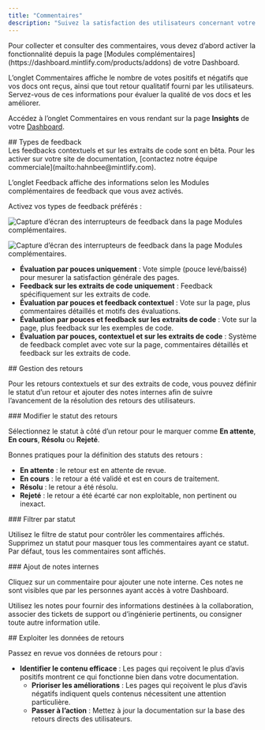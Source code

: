 ```yaml
---
title: "Commentaires"
description: "Suivez la satisfaction des utilisateurs concernant votre documentation"
---
```


<Info>
  Pour collecter et consulter des commentaires, vous devez d’abord activer la fonctionnalité depuis la page [Modules complémentaires](https://dashboard.mintlify.com/products/addons) de votre Dashboard.
</Info>

L’onglet Commentaires affiche le nombre de votes positifs et négatifs que vos docs ont reçus, ainsi que tout retour qualitatif fourni par les utilisateurs. Servez-vous de ces informations pour évaluer la qualité de vos docs et les améliorer.

Accédez à l’onglet Commentaires en vous rendant sur la page **Insights** de votre [Dashboard](https://dashboard.mintlify.com/products/insights).

<div id="feedback-types">
  ## Types de feedback
</div>

<Note>
  Les feedbacks contextuels et sur les extraits de code sont en bêta. Pour les activer sur votre site de documentation, [contactez notre équipe commerciale](mailto:hahnbee@mintlify.com).
</Note>

L’onglet Feedback affiche des informations selon les Modules complémentaires de feedback que vous avez activés.

Activez vos types de feedback préférés :

<Frame>

<img
  className="block dark:hidden pointer-events-none"
  src="/images/analytics/feedback-addons-light.png"
  alt="Capture d’écran des interrupteurs de feedback dans la page Modules complémentaires."
/>

<img
  className="hidden dark:block pointer-events-none"
  src="/images/analytics/feedback-addons-dark.png"
  alt="Capture d’écran des interrupteurs de feedback dans la page Modules complémentaires."
/>

</Frame>

* **Évaluation par pouces uniquement** : Vote simple (pouce levé/baissé) pour mesurer la satisfaction générale des pages.
* **Feedback sur les extraits de code uniquement** : Feedback spécifiquement sur les extraits de code.
* **Évaluation par pouces et feedback contextuel** : Vote sur la page, plus commentaires détaillés et motifs des évaluations.
* **Évaluation par pouces et feedback sur les extraits de code** : Vote sur la page, plus feedback sur les exemples de code.
* **Évaluation par pouces, contextuel et sur les extraits de code** : Système de feedback complet avec vote sur la page, commentaires détaillés et feedback sur les extraits de code.

<div id="managing-feedback">
  ## Gestion des retours
</div>

Pour les retours contextuels et sur des extraits de code, vous pouvez définir le statut d’un retour et ajouter des notes internes afin de suivre l’avancement de la résolution des retours des utilisateurs.

<div id="changing-feedback-status">
  ### Modifier le statut des retours
</div>

Sélectionnez le statut à côté d’un retour pour le marquer comme **En attente**, **En cours**, **Résolu** ou **Rejeté**.

Bonnes pratiques pour la définition des statuts des retours :

* **En attente** : le retour est en attente de revue.
* **En cours** : le retour a été validé et est en cours de traitement.
* **Résolu** : le retour a été résolu.
* **Rejeté** : le retour a été écarté car non exploitable, non pertinent ou inexact.

<div id="filtering-by-status">
  ### Filtrer par statut
</div>

Utilisez le filtre de statut pour contrôler les commentaires affichés. Supprimez un statut pour masquer tous les commentaires ayant ce statut. Par défaut, tous les commentaires sont affichés.

<div id="adding-internal-notes">
  ### Ajout de notes internes
</div>

Cliquez sur un commentaire pour ajouter une note interne. Ces notes ne sont visibles que par les personnes ayant accès à votre Dashboard.

Utilisez les notes pour fournir des informations destinées à la collaboration, associer des tickets de support ou d’ingénierie pertinents, ou consigner toute autre information utile.

<div id="using-feedback-data">
  ## Exploiter les données de retours
</div>

Passez en revue vos données de retours pour :

* **Identifier le contenu efficace** : Les pages qui reçoivent le plus d’avis positifs montrent ce qui fonctionne bien dans votre documentation.
  * **Prioriser les améliorations** : Les pages qui reçoivent le plus d’avis négatifs indiquent quels contenus nécessitent une attention particulière.
  * **Passer à l’action** : Mettez à jour la documentation sur la base des retours directs des utilisateurs.
